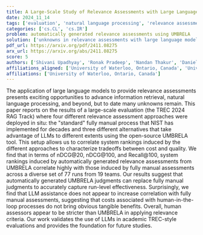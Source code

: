 ```yaml
---
title: A Large-Scale Study of Relevance Assessments with Large Language Models: An Initial Look
date: 2024_11_14
tags: ['evaluation', 'natural language processing', 'relevance assessments', 'cost and quality tradeoffs', 'large language models', 'information retrieval', 'Recall', 'automatically generated judgments', 'TREC-style evaluations', 'human-in-the-loop processes', 'nDCG']
categories: ['cs.CL', 'cs.IR']
problem: automatically generated relevance assessments using UMBRELA
solution: ['unknowns in relevance assessments with large language models']
pdf_url: https://arxiv.org/pdf/2411.08275
arx_url: https://arxiv.org/abs/2411.08275
score: 5
authors: ['Shivani Upadhyay', 'Ronak Pradeep', 'Nandan Thakur', 'Daniel Campos', 'Nick Craswell', 'Ian Soboroff', 'Hoa Trang Dang', 'Jimmy Lin']
affiliations_aligned: ['University of Waterloo, Ontario, Canada', 'University of Waterloo, Ontario, Canada', 'University of Waterloo, Ontario, Canada', 'University of Waterloo, Ontario, Canada', 'University of Waterloo, Ontario, Canada', 'University of Waterloo, Ontario, Canada', 'University of Waterloo, Ontario, Canada', 'University of Waterloo, Ontario, Canada']
affiliations: ['University of Waterloo, Ontario, Canada']
---
```



The application of large language models to provide relevance assessments presents exciting opportunities to advance information retrieval, natural language processing, and beyond, but to date many unknowns remain. This paper reports on the results of a large-scale evaluation (the TREC 2024 RAG Track) where four different relevance assessment approaches were deployed in situ: the "standard" fully manual process that NIST has implemented for decades and three different alternatives that take advantage of LLMs to different extents using the open-source UMBRELA tool. This setup allows us to correlate system rankings induced by the different approaches to characterize tradeoffs between cost and quality. We find that in terms of nDCG@20, nDCG@100, and Recall@100, system rankings induced by automatically generated relevance assessments from UMBRELA correlate highly with those induced by fully manual assessments across a diverse set of 77 runs from 19 teams. Our results suggest that automatically generated UMBRELA judgments can replace fully manual judgments to accurately capture run-level effectiveness. Surprisingly, we find that LLM assistance does not appear to increase correlation with fully manual assessments, suggesting that costs associated with human-in-the-loop processes do not bring obvious tangible benefits. Overall, human assessors appear to be stricter than UMBRELA in applying relevance criteria. Our work validates the use of LLMs in academic TREC-style evaluations and provides the foundation for future studies.